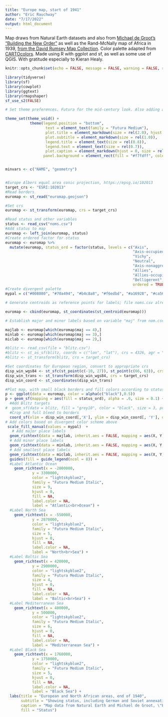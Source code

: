 ```yaml
---
title: "Europe map, start of 1941"
author: "Eric Rauchway"
date: "7/17/2022"
output: html_document
---
```


Map draws from Natural Earth datasets and also from [Michael de Groot's "Building the New Order"](https://web.archive.org/web/20151010143948/https://web.stanford.edu/group/spatialhistory/cgi-bin/site/pub.php?id=51) as well as the Rand-McNally map of Africa in 1939, [from the David Rumsey Map Collection](https://www.davidrumsey.com/luna/servlet/detail/RUMSEY~8~1~247218~5515276:Rand-McNally-Popular-map-Africa?sort=Pub_List_No_InitialSort%2CPub_Date%2CPub_List_No%2CSeries_No&qvq=w4s:/what%2FAtlas%2BMap%2Fwhere%2FAfrica%2Fwhen%2F1939;q:africa;sort:Pub_List_No_InitialSort%2CPub_Date%2CPub_List_No%2CSeries_No;lc:RUMSEY~8~1&mi=0&trs=1#). Color palette adapted from [CARTOcolors](https://carto.com/carto-colors/). Made using R with ggplot and sf, as well as some use of QGIS. With gratitude especially to Kieran Healy.

```r
knitr::opts_chunk$set(echo = FALSE, message = FALSE, warning = FALSE, results = "hide")

library(tidyverse)
library(sf)
library(cowplot)
library(ggtext)
library(rmapshaper)
sf_use_s2(FALSE)

# Set theme preferences. Futura for the mid-century look. Also adding a light blue panel background.

theme_set(theme_void() +
           theme(legend.position = "bottom",
                  text = element_text(family = "Futura Medium"),
                  plot.title = element_markdown(size = rel(2.0), hjust = 0, vjust = -10),
                  plot.subtitle = element_markdown(size = rel(1.0)),
                  legend.title = element_text(size = rel(0.8)),
                  legend.text = element_text(size = rel(0.7)),
                  plot.caption = element_markdown(hjust = 0, size = rel(0.5)),
                 panel.background = element_rect(fill = "#f7fdff", color = "#f7fdff")))


minvars <- c("NAME", "geometry")


#Europe Albers equal area conic projection, https://epsg.io/102013
target_crs <- "ESRI:102013"
#Read borders
euromap <- st_read("euromap.geojson")

```

```r
#Set crs
euromap <- st_transform(euromap, crs = target_crs)

#Read status and other variables
status <- read_csv("noms.csv")
#Add status to map
euromap <- left_join(euromap, status)
#Create ordered factor for status
euromap <- euromap %>%
  mutate(euromap, status_ord = factor(status, levels = c("Axis",
                                                         "Axis-occupied",
                                                         "Vichy",
                                                         "Neutral",
                                                         "Axis-nonaggressor",
                                                         "Allies",
                                                         "Allies-occupied",
                                                         "Belligerent",
                                                         ordered = TRUE)))
#Create divergent palette
mypal = c("#008080", "#70a494", "#b4c8a8", "#f6edbd", "#a16928", "#ca562c", "#edbb8a", "#d46780")

# Generate centroids as reference points for labels; file noms.csv already contains x and y adjustments for labels relative to these centroids

euromap <- cbind(euromap, st_coordinates(st_centroid(euromap)))

# Establish major and minor labels based on variable "maj" from nom.csv

majlab <- euromap[which(euromap$maj == 4),]
minlab <- euromap[which(euromap$maj == 3),]
miclab <- euromap[which(euromap$maj == 2),]

#blitz <- read_csv(file = "blitz.csv")
#blitz <- st_as_sf(blitz, coords = c("lon", "lat"), crs = 4326, agr = "identity")
#blitz <- st_transform(blitz, crs = target_crs)

```

```r


#Set coordinates for European region, convert to appropriate crs
disp_win_wgs84 <- st_sfc(st_point(c(-10, 27)), st_point(c(66, 63)), crs = 4326)
disp_win_trans <- st_transform(disp_win_wgs84, crs = target_crs)
disp_win_coord <- st_coordinates(disp_win_trans)

#Plot map, with small black borders and fill colors according to status of territory
p <- ggplot(data = euromap, color = alpha(c("black"),0.5))
p + geom_sf(mapping = aes(fill = status_ord), alpha = .6, size = 0.1) +
  #Add Blitz targets
#  geom_sf(data = blitz, fill = "grey10", color = "black", size = 3, pch = 10) +
  #Crop and full bleed to borders
  coord_sf(xlim = disp_win_coord[,'X'], ylim = disp_win_coord[, 'Y'], datum = target_crs, expand = FALSE) +
# Add colors based on divergent color scheme above
 scale_fill_manual(values = mypal)  +
   # Add major place labels
  geom_richtext(data = majlab, inherit.aes = FALSE, mapping = aes(X, Y, label = mylabels), family = "Futura Medium", size = 7, fill = NA, label.color = NA, nudge_x = majlab$nx, nudge_y = majlab$ny, na.rm = TRUE) +
  # Add minor place labels
  geom_richtext(data = minlab, inherit.aes = FALSE, mapping = aes(X, Y, label = mylabels), family = "Futura Medium", size = 5, fill = NA, label.color = NA, nudge_x = minlab$nx, nudge_y = minlab$ny, na.rm = TRUE) +
  # Add smallest place labels
  geom_richtext(data = miclab, inherit.aes = FALSE, mapping = aes(X, Y, label = mylabels), family = "Futura Medium", size = 3, fill = NA, label.color = NA, nudge_x = miclab$nx, nudge_y = miclab$ny, na.rm = TRUE) +
  guides(fill = guide_legend(ncol = 8)) +
  #Label Atlantic Ocean
    geom_richtext(x = -2000000,
            y = 3300000,
            color = "lightskyblue2",
            family = "Futura Medium Italic",
            size = 9,
            hjust = 0,
            fill = NA,
            label.color = NA,
            label = "Atlantic<br>Ocean") +
  #Label North Sea
    geom_richtext(x = -550000,
            y = 2870000,
            color = "lightskyblue2",
            family = "Futura Medium Italic",
            size = 5,
            hjust = 0,
            fill = NA,
            label.color = NA,
            label = "North<br>Sea") +
  #Label Baltic Sea
    geom_richtext(x = 420000,
            y = 2900000,
            color = "lightskyblue2",
            family = "Futura Medium Italic",
            size = 4,
            hjust = 0,
            fill = NA,
            label.color = NA,
            label = "Baltic<br>Sea") +
  #Label Mediterranean Sea
    geom_richtext(x = 400000,
            y = 500000,
            color = "lightskyblue2",
            family = "Futura Medium Italic",
            size = 6,
            hjust = 0,
            fill = NA,
            label.color = NA,
            label = "Mediterranean Sea") +
  #Label Black Sea
    geom_richtext(x = 1760000,
            y = 1750000,
            color = "lightskyblue2",
            family = "Futura Medium Italic",
            size = 5,
            hjust = 0,
            fill = NA,
            label.color = NA,
            label = "Black Sea") +
  labs(title = "European and North African areas, end of 1940",
       subtitle = "Showing status, including German and Soviet annexations since 1938",
       caption = "Map data from Natural Earth and Michael de Groot, \"Building the New Order: 1938--1945,\" Stanford Spatial History Lab (2010). Made using R with ggplot and sf, as well as some use of QGIS. With gratitude especially to Kieran Healy.",
       fill = "Status")
```
